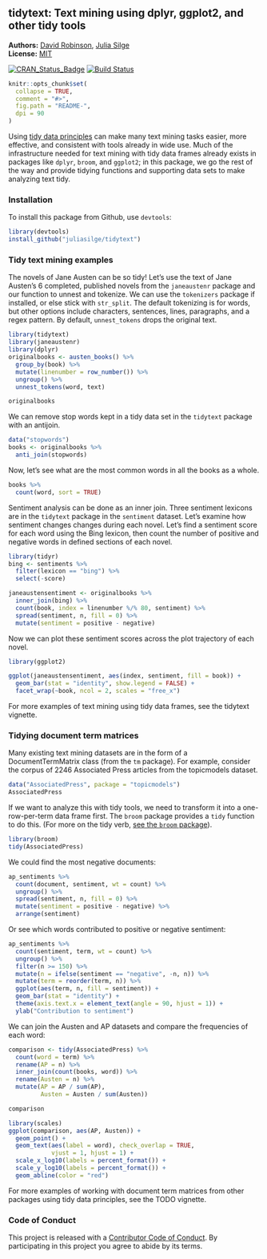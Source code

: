 <!-- README.md is generated from README.Rmd. Please edit that file -->

tidytext: Text mining using dplyr, ggplot2, and other tidy tools
---------------

**Authors:** [David Robinson](http://varianceexplained.org/), [Julia Silge](http://juliasilge.com/)<br>
**License:** [MIT](https://opensource.org/licenses/MIT)<br>

[![CRAN_Status_Badge](http://www.r-pkg.org/badges/version/tidytext)](https://cran.r-project.org/package=tidytext)
[![Build Status](https://travis-ci.org/juliasilge/tidytext.svg?branch=master)](https://travis-ci.org/juliasilge/tidytext)

```r
knitr::opts_chunk$set(
  collapse = TRUE,
  comment = "#>",
  fig.path = "README-",
  dpi = 90
)
```

Using [tidy data principles](https://www.jstatsoft.org/article/view/v059i10) can make many text mining tasks easier, more effective, and  consistent with tools already in wide use. Much of the infrastructure needed for text mining with tidy data frames already exists in packages like `dplyr`, `broom`, and `ggplot2`; in this package, we go the rest of the way and provide tidying functions and supporting data sets to make analyzing text tidy.

### Installation

To install this package from Github, use `devtools`:

```r
library(devtools)
install_github("juliasilge/tidytext")
```

### Tidy text mining examples

The novels of Jane Austen can be so tidy! Let's use the text of Jane Austen's 6 completed, published novels from the `janeaustenr` package and our function to unnest and tokenize. We can use the `tokenizers` package if installed, or else stick with `str_split`. The default tokenizing is for words, but other options include characters, sentences, lines, paragraphs, and a regex pattern. By default, `unnest_tokens` drops the original text.

```r
library(tidytext)
library(janeaustenr)
library(dplyr)
originalbooks <- austen_books() %>%
  group_by(book) %>%
  mutate(linenumber = row_number()) %>%
  ungroup() %>%
  unnest_tokens(word, text)

originalbooks
```

We can remove stop words kept in a tidy data set in the `tidytext` package with an antijoin.

```r
data("stopwords")
books <- originalbooks %>%
  anti_join(stopwords)
```

Now, let's see what are the most common words in all the books as a whole.

```r
books %>%
  count(word, sort = TRUE) 
```

Sentiment analysis can be done as an inner join. Three sentiment lexicons are in the `tidytext` package in the `sentiment` dataset. Let's examine how sentiment changes changes during each novel. Let's find a sentiment score for each word using the Bing lexicon, then count the number of positive and negative words in defined sections of each novel.

```r
library(tidyr)
bing <- sentiments %>%
  filter(lexicon == "bing") %>%
  select(-score)

janeaustensentiment <- originalbooks %>%
  inner_join(bing) %>% 
  count(book, index = linenumber %/% 80, sentiment) %>% 
  spread(sentiment, n, fill = 0) %>% 
  mutate(sentiment = positive - negative)
```

Now we can plot these sentiment scores across the plot trajectory of each novel.

```r
library(ggplot2)

ggplot(janeaustensentiment, aes(index, sentiment, fill = book)) +
  geom_bar(stat = "identity", show.legend = FALSE) +
  facet_wrap(~book, ncol = 2, scales = "free_x")
```

For more examples of text mining using tidy data frames, see the tidytext vignette.

### Tidying document term matrices

Many existing text mining datasets are in the form of a DocumentTermMatrix class (from the `tm` package). For example, consider the corpus of 2246 Associated Press articles from the topicmodels dataset.

```r
data("AssociatedPress", package = "topicmodels")
AssociatedPress
```

If we want to analyze this with tidy tools, we need to transform it into a one-row-per-term data frame first. The `broom` package provides a `tidy` function to do this. (For more on the tidy verb, [see the `broom` package](https://github.com/dgrtwo/broom)).

```r
library(broom)
tidy(AssociatedPress)
```

We could find the most negative documents:

```r
ap_sentiments %>%
  count(document, sentiment, wt = count) %>%
  ungroup() %>%
  spread(sentiment, n, fill = 0) %>%
  mutate(sentiment = positive - negative) %>%
  arrange(sentiment)
```

Or see which words contributed to positive or negative sentiment:

```r
ap_sentiments %>%
  count(sentiment, term, wt = count) %>%
  ungroup() %>%
  filter(n >= 150) %>%
  mutate(n = ifelse(sentiment == "negative", -n, n)) %>%
  mutate(term = reorder(term, n)) %>%
  ggplot(aes(term, n, fill = sentiment)) +
  geom_bar(stat = "identity") +
  theme(axis.text.x = element_text(angle = 90, hjust = 1)) +
  ylab("Contribution to sentiment")
```

We can join the Austen and AP datasets and compare the frequencies of each word:

```r
comparison <- tidy(AssociatedPress) %>%
  count(word = term) %>%
  rename(AP = n) %>%
  inner_join(count(books, word)) %>%
  rename(Austen = n) %>%
  mutate(AP = AP / sum(AP),
         Austen = Austen / sum(Austen))

comparison

library(scales)
ggplot(comparison, aes(AP, Austen)) +
  geom_point() +
  geom_text(aes(label = word), check_overlap = TRUE,
            vjust = 1, hjust = 1) +
  scale_x_log10(labels = percent_format()) +
  scale_y_log10(labels = percent_format()) +
  geom_abline(color = "red")
```

For more examples of working with document term matrices from other packages using tidy data principles, see the TODO vignette.

### Code of Conduct

This project is released with a [Contributor Code of Conduct](CONDUCT.md). By participating in this project you agree to abide by its terms.
